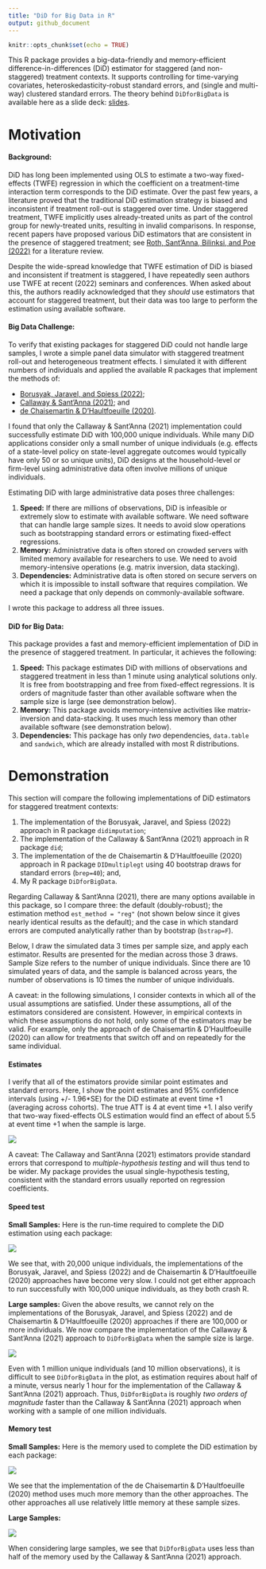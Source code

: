 ```yaml
---
title: "DiD for Big Data in R"
output: github_document
---
```


```r
knitr::opts_chunk$set(echo = TRUE)
```

This R package provides a big-data-friendly and memory-efficient difference-in-differences (DiD) estimator for staggered (and non-staggered) treatment contexts. It supports controlling for time-varying covariates, heteroskedasticity-robust standard errors, and (single and multi-way) clustered standard errors. The theory behind `DiDforBigData` is available here as a slide deck: [slides](vignettes/DiDforBigData_theory.pdf).

# Motivation


#### Background:

DiD has long been implemented using OLS to estimate a two-way fixed-effects (TWFE) regression in which the coefficient on a treatment-time interaction term corresponds to the DiD estimate. Over the past few years, a literature proved that the traditional DiD estimation strategy is biased and inconsistent if treatment roll-out is staggered over time. Under staggered treatment, TWFE implicitly uses already-treated units as part of the control group for newly-treated units, resulting in invalid comparisons. In response, recent papers have proposed various DiD estimators that are consistent in the presence of staggered treatment; see [Roth, Sant'Anna, Bilinksi, and Poe (2022)](https://jonathandroth.github.io/assets/files/DiD_Review_Paper.pdf) for a literature review.

Despite the wide-spread knowledge that TWFE estimation of DiD is biased and inconsistent if treatment is staggered, I have repeatedly seen authors use TWFE at recent (2022) seminars and conferences. When asked about this, the authors readily acknowledged that they *should* use estimators that account for staggered treatment, but their data was too large to perform the estimation using available software.


#### Big Data Challenge:

To verify that existing packages for staggered DiD could not handle large samples, I wrote a simple panel data simulator with staggered treatment roll-out and heterogeneous treatment effects. I simulated it with different numbers of individuals and applied the available R packages that implement the methods of: 

- [Borusyak, Jaravel, and Spiess (2022)](https://www.xavierjaravel.com/_files/ugd/bacd2d_ebf772e1b7ea4a178a060e6ebfcfa056.pdf); 
- [Callaway & Sant'Anna (2021)](https://psantanna.com/files/Callaway_SantAnna_2020.pdf); and 
- [de Chaisemartin & D'Haultfoeuille (2020)](https://drive.google.com/file/d/1D93ltJUirR4zIqJZfSTwSLrA-6rSZpTJ/view). 

I found that only the Callaway & Sant'Anna (2021) implementation could successfully estimate DiD with 100,000 unique individuals. While many DiD applications consider only a small number of unique individuals (e.g. effects of a state-level policy on state-level aggregate outcomes would typically have only 50 or so unique units), DiD designs at the household-level or firm-level using administrative data often involve millions of unique individuals.

Estimating DiD with large administrative data poses three challenges:

1. **Speed:** If there are millions of observations, DiD is infeasible or extremely slow to estimate with available software. We need software that can handle large sample sizes. It needs to avoid slow operations such as bootstrapping standard errors or estimating fixed-effect regressions.
2. **Memory:** Administrative data is often stored on crowded servers with limited memory available for researchers to use. We need to avoid memory-intensive operations (e.g. matrix inversion, data stacking).
3. **Dependencies:** Administrative data is often stored on secure servers on which it is impossible to install software that requires compilation. We need a package that only depends on commonly-available software.

I wrote this package to address all three issues.

#### DiD for Big Data:

This package provides a fast and memory-efficient implementation of DiD in the presence of staggered treatment. In particular, it achieves the following:

1. **Speed:** This package estimates DiD with millions of observations and staggered treatment in less than 1 minute using analytical solutions only. It is free from bootstrapping and free from fixed-effect regressions. It is orders of magnitude faster than other available software when the sample size is large (see demonstration below).
2. **Memory:** This package avoids memory-intensive activities like matrix-inversion and data-stacking. It uses much less memory than other available software (see demonstration below).
3. **Dependencies:** This package has only *two* dependencies, `data.table` and `sandwich`, which are already installed with most R distributions. 




# Demonstration

This section will compare the following implementations of DiD estimators for staggered treatment contexts:

1. The implementation of the Borusyak, Jaravel, and Spiess (2022) approach in R package `didimputation`;
2. The implementation of the Callaway & Sant'Anna (2021) approach in R package `did`;
3. The implementation of the de Chaisemartin & D'Haultfoeuille (2020) approach in R package `DIDmultiplegt` using 40 bootstrap draws for standard errors (`brep=40`); and,
4. My R package `DiDforBigData`.

Regarding Callaway & Sant'Anna (2021), there are many options available in this package, so I compare three: the default (doubly-robust); the estimation method `est_method = "reg"` (not shown below since it gives nearly identical results as the default); and the case in which standard errors are computed analytically rather than by bootstrap (`bstrap=F`).

Below, I draw the simulated data 3 times per sample size, and apply each estimator. Results are presented for the median across those 3 draws. Sample Size refers to the number of unique individuals. Since there are 10 simulated years of data, and the sample is balanced across years, the number of observations is 10 times the number of unique individuals.

A caveat: in the following simulations, I consider contexts in which all of the usual assumptions are satisfied. Under these assumptions, all of the estimators considered are consistent. However, in empirical contexts in which these assumptions do not hold, only some of the estimators may be valid. For example, only the approach of de Chaisemartin & D'Haultfoeuille (2020) can allow for treatments that switch off and on repeatedly for the same individual.



#### Estimates

I verify that all of the estimators provide similar point estimates and standard errors. Here, I show the point estimates and 95% confidence intervals (using +/- 1.96*SE) for the DiD estimate at event time +1 (averaging across cohorts). The true ATT is 4 at event time +1. I also verify that two-way fixed-effects OLS estimation would find an effect of about 5.5 at event time +1 when the sample is large. 


![](vignettes/estimates_small.png)

A caveat: The Callaway and Sant'Anna (2021) estimators provide standard errors that correspond to *multiple-hypothesis testing* and will thus tend to be wider. My package provides the usual single-hypothesis testing, consistent with the standard errors  usually reported on regression coefficients.  

#### Speed test

**Small Samples:** Here is the run-time required to complete the DiD estimation using each package:

![](vignettes/speedtest_small.png)  

We see that, with 20,000 unique individuals, the implementations of the Borusyak, Jaravel, and Spiess (2022) and de Chaisemartin & D'Haultfoeuille (2020) approaches have become very slow. I could not get either approach to run successfully with 100,000 unique individuals, as they both crash R.


**Large samples:** Given the above results, we cannot rely on the implementations of the Borusyak, Jaravel, and Spiess (2022) and de Chaisemartin & D'Haultfoeuille (2020) approaches if there are 100,000 or more individuals. We now compare the implementation of the Callaway & Sant'Anna (2021) approach to `DiDforBigData` when the sample size is large. 


![](vignettes/speedtest_large.png)

Even with 1 million unique individuals (and 10 million observations), it is difficult to see `DiDforBigData` in the plot, as estimation requires about half of a minute, versus nearly 1 hour for the implementation of the Callaway & Sant'Anna (2021) approach. Thus, `DiDforBigData` is roughly *two orders of magnitude* faster than the Callaway & Sant'Anna (2021) approach when working with a sample of one million individuals.


#### Memory test

**Small Samples:** Here is the memory used to complete the DiD estimation by each package:

![](vignettes/memorytest_small.png)

We see that the implementation of the de Chaisemartin & D'Haultfoeuille (2020) method uses much more memory than the other approaches. The other approaches all use relatively little memory at these sample sizes.

**Large Samples:** 

![](vignettes/memorytest_large.png)

When considering large samples, we see that `DiDforBigData` uses less than half of the memory used by the Callaway & Sant'Anna (2021) approach.

